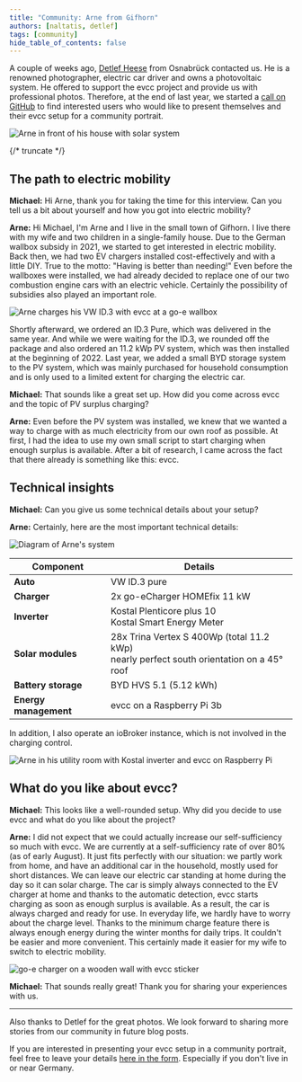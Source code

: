 ```yaml
---
title: "Community: Arne from Gifhorn"
authors: [naltatis, detlef]
tags: [community]
hide_table_of_contents: false
---
```


A couple of weeks ago, [Detlef Heese](https://hee.se) from Osnabrück contacted us.
He is a renowned photographer, electric car driver and owns a photovoltaic system.
He offered to support the evcc project and provide us with professional photos.
Therefore, at the end of last year, we started a [call on GitHub](https://github.com/evcc-io/evcc/discussions/10285) to find interested users who would like to present themselves and their evcc setup for a community portrait.

![Arne in front of his house with solar system](arne-haus-pv2.webp)

{/* truncate */}

## The path to electric mobility
 
**Michael:** Hi Arne, thank you for taking the time for this interview.
Can you tell us a bit about yourself and how you got into electric mobility?

**Arne:** Hi Michael, I'm Arne and I live in the small town of Gifhorn.
I live there with my wife and two children in a single-family house.
Due to the German wallbox subsidy in 2021, we started to get interested in electric mobility.
Back then, we had two EV chargers installed cost-effectively and with a little DIY.
True to the motto: "Having is better than needing!"
Even before the wallboxes were installed, we had already decided to replace one of our two combustion engine cars with an electric vehicle.
Certainly the possibility of subsidies also played an important role.

![Arne charges his VW ID.3 with evcc at a go-e wallbox](arne-go-e-wv-id3.webp)

Shortly afterward, we ordered an ID.3 Pure, which was delivered in the same year.
And while we were waiting for the ID.3, we rounded off the package and also ordered an 11.2 kWp PV system, which was then installed at the beginning of 2022.
Last year, we added a small BYD storage system to the PV system, which was mainly purchased for household consumption and is only used to a limited extent for charging the electric car.

**Michael:** That sounds like a great set up.
How did you come across evcc and the topic of PV surplus charging?

**Arne:** Even before the PV system was installed, we knew that we wanted a way to charge with as much electricity from our own roof as possible.
At first, I had the idea to use my own small script to start charging when enough surplus is available.
After a bit of research, I came across the fact that there already is something like this: evcc.

## Technical insights

**Michael:** Can you give us some technical details about your setup?

**Arne:** Certainly, here are the most important technical details:

![Diagram of Arne's system](arne-diagram.svg)

| Component     | Details                                            |
| -------------- | -------------------------------------------------- |
| **Auto**       | VW ID.3 pure                                       |
| **Charger**  | 2x go-eCharger HOMEfix 11 kW                       |
| **Inverter** | Kostal Plenticore plus 10<br/>Kostal Smart Energy Meter |
| **Solar modules**   | 28x Trina Vertex S 400Wp (total 11.2 kWp)<br/>nearly perfect south orientation on a 45° roof |
| **Battery storage**      | BYD HVS 5.1 (5.12 kWh)                          |
| **Energy management**    | evcc on a Raspberry Pi 3b                      |

In addition, I also operate an ioBroker instance, which is not involved in the charging control.

![Arne in his utility room with Kostal inverter and evcc on Raspberry Pi](arne-kostal-raspberry.webp)

## What do you like about evcc?

**Michael:** This looks like a well-rounded setup. Why did you decide to use evcc and what do you like about the project?

**Arne:** I did not expect that we could actually increase our self-sufficiency so much with evcc.
We are currently at a self-sufficiency rate of over 80% (as of early August).
It just fits perfectly with our situation: we partly work from home, and have an additional car in the household, mostly used for short distances.
We can leave our electric car standing at home during the day so it can solar charge.
The car is simply always connected to the EV charger at home and thanks to the automatic detection, evcc starts charging as soon as enough surplus is available.
As a result, the car is always charged and ready for use.
In everyday life, we hardly have to worry about the charge level.
Thanks to the minimum charge feature there is always enough energy during the winter months for daily trips.
It couldn't be easier and more convenient.
This certainly made it easier for my wife to switch to electric mobility.


![go-e charger on a wooden wall with evcc sticker](go-e-wallbox-mit-evcc-sticker.webp)

**Michael:** That sounds really great! Thank you for sharing your experiences with us.

---

Also thanks to Detlef for the great photos. We look forward to sharing more stories from our community in future blog posts.

If you are interested in presenting your evcc setup in a community portrait, feel free to leave your details [here in the form](https://airtable.com/appDI3xIiev1DOpMY/shrW1zGH26KElfZOK).
Especially if you don't live in or near Germany.